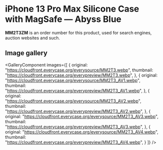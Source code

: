 
# iPhone 13 Pro Max Silicone Case with MagSafe — Abyss Blue

<Callout type='info' emoji='👉🏻'>**MM2T3ZM** is an order number for this product, used for search engines, auction websites and such.</Callout>

## Image gallery

<GalleryComponent
    images={[
      {
        original: "https://cloudfront.everycase.org/everysource/MM2T3.webp",
        thumbnail: "https://cloudfront.everycase.org/everypreview/MM2T3.webp",
      },
      {
        original: "https://cloudfront.everycase.org/everysource/MM2T3_AV1.webp",
        thumbnail: "https://cloudfront.everycase.org/everypreview/MM2T3_AV1.webp",
      },
      {
        original: "https://cloudfront.everycase.org/everysource/MM2T3_AV2.webp",
        thumbnail: "https://cloudfront.everycase.org/everypreview/MM2T3_AV2.webp",
      },
      {
        original: "https://cloudfront.everycase.org/everysource/MM2T3_AV3.webp",
        thumbnail: "https://cloudfront.everycase.org/everypreview/MM2T3_AV3.webp",
      },
      {
        original: "https://cloudfront.everycase.org/everysource/MM2T3_AV4.webp",
        thumbnail: "https://cloudfront.everycase.org/everypreview/MM2T3_AV4.webp",
      }
    ]}
  />
